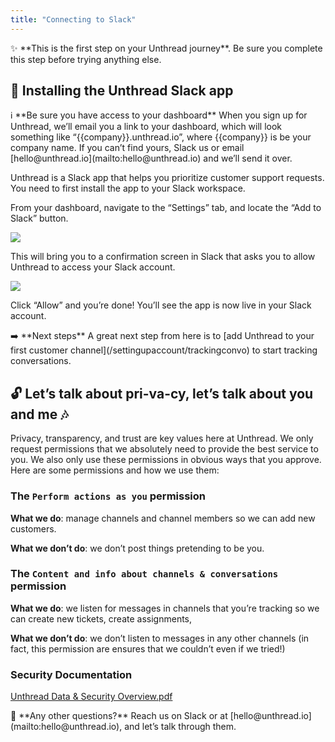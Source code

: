 ```yaml
---
title: "Connecting to Slack"
---
```


<Note>
✨ **This is the first step on your Unthread journey**. 
Be sure you complete this step before trying anything else.

</Note>

## 🚀 Installing the Unthread Slack app

<Note>
ℹ️ **Be sure you have access to your dashboard**
When you sign up for Unthread, we’ll email you a link to your dashboard, which will look something like “{{company}}.unthread.io”, where {{company}} is be your company name. If you can’t find yours, Slack us or email [hello@unthread.io](mailto:hello@unthread.io) and we’ll send it over.

</Note>

Unthread is a Slack app that helps you prioritize customer support requests. You
need to first install the app to your Slack workspace.

From your dashboard, navigate to the “Settings” tab, and locate the “Add to
Slack” button.

![](/images/connecting-to-slack.png)

This will bring you to a confirmation screen in Slack that asks you to allow
Unthread to access your Slack account.

![](/images/requestingpermission.png)

Click “Allow” and you’re done! You’ll see the app is now live in your Slack
account.

<Note>
➡️ **Next steps**
A great next step from here is to [add Unthread to your first customer channel](/settingupaccount/trackingconvo) to start tracking conversations.
</Note>

## 🔓 Let’s talk about pri-va-cy, let’s talk about you and me 🎶

Privacy, transparency, and trust are key values here at Unthread. We only
request permissions that we absolutely need to provide the best service to you.
We also only use these permissions in obvious ways that you approve. Here are
some permissions and how we use them:

### The `Perform actions as you` permission

**What we do**: manage channels and channel members so we can add new customers.

**What we don’t do**: we don’t post things pretending to be you.

### The `Content and info about channels & conversations` permission

**What we do**: we listen for messages in channels that you’re tracking so we
can create new tickets, create assignments,

**What we don’t do**: we don’t listen to messages in any other channels (in
fact, this permission are ensures that we couldn’t even if we tried!)

### Security Documentation

[Unthread Data & Security Overview.pdf](https://s3-us-west-2.amazonaws.com/secure.notion-static.com/7704b2e8-6a5b-45fd-a353-a29d1e007f99/Unthread_Data__Security_Overview.pdf)

<Note>
🤔 **Any other questions?** 
Reach us on Slack or at [hello@unthread.io](mailto:hello@unthread.io), and let’s talk through them.

</Note>
